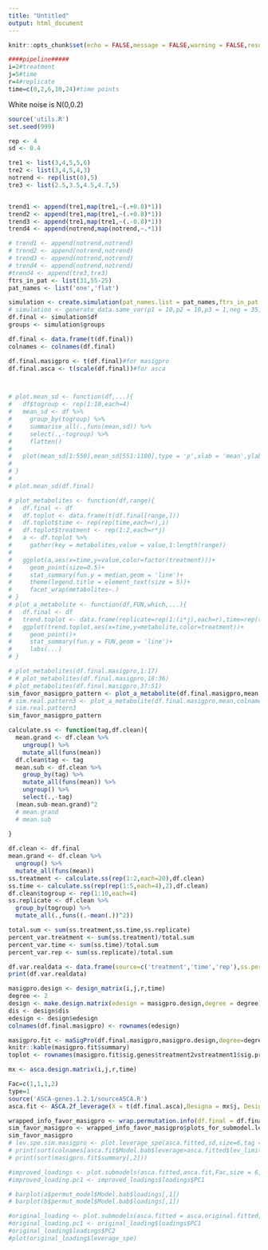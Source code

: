 ```yaml
---
title: "Untitled"
output: html_document
---
```


```r
knitr::opts_chunk$set(echo = FALSE,message = FALSE,warning = FALSE,results = F)
```
```r
####pipeline#####
i=2#treatment
j=5#time
r=4#replicate
time=c(0,2,6,10,24)#time points
```
White noise is N(0,0.2)
```r
source('utils.R')
set.seed(999)

rep <- 4
sd <- 0.4

tre1 <- list(3,4,5,5,6)
tre2 <- list(3,4,5,4,3)
notrend <- rep(list(0),5)
tre3 <- list(2.5,3.5,4.5,4.7,5)


trend1 <- append(tre1,map(tre1,~(.+0.8)*1))
trend2 <- append(tre1,map(tre1,~(.+0.8)*1))
trend3 <- append(tre1,map(tre1,~(.-0.8)*1))
trend4 <- append(notrend,map(notrend,~.*1))

# trend1 <- append(notrend,notrend)
# trend2 <- append(notrend,notrend)
# trend3 <- append(notrend,notrend)
# trend4 <- append(notrend,notrend)
#trend4 <- append(tre3,tre3)
ftrs_in_pat <- list(31,55-25)
pat_names <- list('one','flat')

simulation <- create.simulation(pat_names.list = pat_names,ftrs_in_pat.list = ftrs_in_pat,replicates = rep,sd = sd,trend1,trend4)
# simulation <- generate_data.same_var(p1 = 10,p2 = 10,p3 = 1,neg = 35,var=0.2)
df.final <- simulation$df
groups <- simulation$groups

df.final <- data.frame(t(df.final))
colnames <- colnames(df.final)

df.final.masigpro <- t(df.final)#for masigpro
df.final.asca <- t(scale(df.final))#for asca



# plot.mean_sd <- function(df,...){
#   df$togroup <- rep(1:10,each=4)
#   mean_sd <- df %>% 
#     group_by(togroup) %>% 
#     summarise_all(.,funs(mean,sd)) %>% 
#     select(.,-togroup) %>% 
#     flatten()
#   
#   plot(mean_sd[1:550],mean_sd[551:1100],type = 'p',xlab = 'mean',ylab = 'sd',...)
#   
# }
# 
# plot.mean_sd(df.final)
```

```r
# plot_metabolites <- function(df,range){
#   df.final <- df
#   df.toplot <- data.frame(t(df.final[range,]))
#   df.toplot$time <- rep(rep(time,each=r),i)
#   df.toplot$treatment <- rep(1:2,each=r*j)
#   a <- df.toplot %>% 
#     gather(key = metabolites,value = value,1:length(range))
#   
#   ggplot(a,aes(x=time,y=value,color=factor(treatment)))+
#     geom_point(size=0.5)+
#     stat_summary(fun.y = median,geom = 'line')+
#     theme(legend.title = element_text(size = 5))+
#     facet_wrap(metabolites~.)
# }
# plot_a_metabolite <- function(df,FUN,which,...){
#   df.final <- df
#   trend.toplot <- data.frame(replicate=rep(1:(i*j),each=r),time=rep(time,each=r),treatment=factor(rep(1:i,each=j*r)),metabolite=df.final[which,])
#   ggplot(trend.toplot,aes(x=time,y=metabolite,color=treatment))+
#     geom_point()+
#     stat_summary(fun.y = FUN,geom = 'line')+
#     labs(...)
# }
```

```r
# plot_metabolites(df.final.masigpro,1:17)
# # plot_metabolites(df.final.masigpro,18:36)
# plot_metabolites(df.final.masigpro,37:51)
sim_favor_masigpro_pattern <- plot_a_metabolite(df.final.masigpro,mean,colnames[1],tag='A',title = 'Pattern one')
# sim.real.pattern3 <- plot_a_metabolite(df.final.masigpro,mean,colnames[21],tag='B')
# sim.real.pattern3
sim_favor_masigpro_pattern
```

```r
calculate.ss <- function(tag,df.clean){
  mean.grand <- df.clean %>% 
    ungroup() %>% 
    mutate_all(funs(mean))
  df.clean$tag <- tag
  mean.sub <- df.clean %>%
    group_by(tag) %>%
    mutate_all(funs(mean)) %>% 
    ungroup() %>% 
    select(.,-tag)
  (mean.sub-mean.grand)^2
  # mean.grand
  # mean.sub
  
}

df.clean <- df.final
mean.grand <- df.clean %>% 
  ungroup() %>% 
  mutate_all(funs(mean))
ss.treatment <- calculate.ss(rep(1:2,each=20),df.clean)
ss.time <- calculate.ss(rep(rep(1:5,each=4),2),df.clean)
df.clean$togroup <- rep(1:10,each=4)
ss.replicate <- df.clean %>%
  group_by(togroup) %>% 
  mutate_all(.,funs((.-mean(.))^2))

total.sum <- sum(ss.treatment,ss.time,ss.replicate)
percent_var.treatment <- sum(ss.treatment)/total.sum
percent_var.time <- sum(ss.time)/total.sum
percent_var.rep <- sum(ss.replicate)/total.sum

df.var.realdata <- data.frame(source=c('treatment','time','rep'),ss.percentage=c(percent_var.treatment*100,percent_var.time*100,percent_var.rep*100))
print(df.var.realdata)
```

```r
masigpro.design <- design_matrix(i,j,r,time)
degree <- 2
design <- make.design.matrix(edesign = masigpro.design,degree = degree)
dis <- design$dis
edesign <- design$edesign
colnames(df.final.masigpro) <- rownames(edesign)

masigpro.fit <- maSigPro(df.final.masigpro,masigpro.design,degree=degree,rsq = 0.4)
knitr::kable(masigpro.fit$summary)
toplot <- rownames(masigpro.fit$sig.genes$treatment2vstreatment1$sig.profiles)
```

```r
mx <- asca.design.matrix(i,j,r,time)

Fac=c(1,1,1,2)
type=1
source('ASCA-genes.1.2.1/sourceASCA.R')
asca.fit <- ASCA.2f_leverage(X = t(df.final.asca),Designa = mx$j, Designb = mx$i,type = type, Fac = Fac)

wrapped_info_favor_masigpro <- wrap.permutation.info(df.final = df.final.asca,asca.fit = asca.fit,groups = groups,R = 100,which_leverage = ASCA.2f_leverage,tag="B")
sim_favor_masigpro <- wrapped_info_favor_masigpro$plots_for_submodel.leverage_spe
sim_favor_masigpro
# lev.spe.sim.masigpro <- plot.leverage_spe(asca.fitted,sd,size=6,tag = 'B')
# print(sort(colnames[asca.fit$Model.bab$leverage>asca.fitted$lev_limit]))
# print(sort(masigpro.fit$summary[,2]))
```


```r
#improved_loadings <- plot.submodels(asca.fitted,asca.fit,Fac,size = 6, tag = 'D')
#improved_loading.pc1 <- improved_loadings$loadings$PC1
```

```r
# barplot(a$permut_model$Model.bab$loadings[,1])
# barplot(b$permut_model$Model.bab$loadings[,1])
```



```r
#original_loading <- plot.submodels(asca.fitted = asca.original.fitted,asca.fit.original,Fac,size = 6, tag = 'C')
#original_loading.pc1 <- original_loading$loadings$PC1
#original_loading$loadings$PC2
#plot(original_loading$leverage_spe)
```



